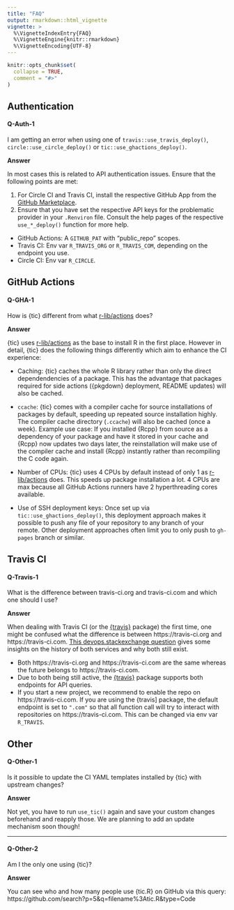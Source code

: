 ```yaml
---
title: "FAQ"
output: rmarkdown::html_vignette
vignette: >
  %\VignetteIndexEntry{FAQ}
  %\VignetteEngine{knitr::rmarkdown}
  %\VignetteEncoding{UTF-8}
---
```


```r
knitr::opts_chunk$set(
  collapse = TRUE,
  comment = "#>"
)
```

## Authentication

#### Q-Auth-1

I am getting an error when using one of `travis::use_travis_deploy()`, `circle::use_circle_deploy()` or `tic::use_ghactions_deploy()`.

**Answer**

In most cases this is related to API authentication issues.
Ensure that the following points are met:

1. For Circle CI and Travis CI, install the respective GitHub App from the [GitHub Marketplace](https://github.com/marketplace).
2. Ensure that you have set the respective API keys for the problematic provider in your `.Renviron` file.
  Consult the help pages of the respective `use_*_deploy()` function for more help.
  - GitHub Actions: A `GITHUB_PAT` with "public_repo" scopes.
  - Travis CI: Env var `R_TRAVIS_ORG` or `R_TRAVIS_COM`, depending on the endpoint you use.
  - Circle CI: Env var `R_CIRCLE`.

## GitHub Actions

#### Q-GHA-1

How is {tic} different from what [r-lib/actions](https://github.com/r-lib/actions) does?

**Answer**

{tic} uses [r-lib/actions](https://github.com/r-lib/actions) as the base to install R in the first place.
However in detail, {tic} does the following things differently which aim to enhance the CI experience:

- Caching: {tic} caches the whole R library rather than only the direct dependendencies of a package. 
  This has the advantage that packages required for side actions ({pkgdown} deployment, README updates) will also be cached.
  
- `ccache`: {tic} comes with a compiler cache for source installations of packages by default, speeding up repeated source installation highly.
  The compiler cache directory (`.ccache`) will also be cached (once a week).
  Example use case: If you installed {Rcpp} from source as a dependency of your package and have it stored in your cache and {Rcpp} now updates two days later, the reinstallation will make use of the compiler cache and install {Rcpp} instantly rather than recompiling the C code again. 
  
- Number of CPUs: {tic} uses 4 CPUs by default instead of only 1 as [r-lib/actions](https://github.com/r-lib/actions) does.
  This speeds up package installation a lot.
  4 CPUs are max because all GitHub Actions runners have 2 hyperthreading cores available.
  
- Use of SSH deployment keys: Once set up via `tic::use_ghactions_deploy()`, this deployment approach makes it possible to push any file of your repository to any branch of your remote.
  Other deployment approaches often limit you to only push to `gh-pages` branch or similar.
  
## Travis CI

#### Q-Travis-1

What is the difference between travis-ci.org and travis-ci.com and which one should I use?

**Answer**

When dealing with Travis CI (or the [{travis}](https://github.com/ropenscilabs/travis) package) the first time, one might be confused what the difference is between https://travis-ci.org and https://travis-ci.com.
[This devops.stackexchange question](https://devops.stackexchange.com/questions/1201/whats-the-difference-between-travis-ci-org-and-travis-ci-com) gives some insights on the history of both services and why both still exist.

- Both https://travis-ci.org and https://travis-ci.com are the same whereas the future belongs to https://travis-ci.com.
- Due to both being still active, the [{travis}](https://github.com/ropenscilabs/travis) package supports both endpoints for API queries.
- If you start a new project, we recommend to enable the repo on https://travis-ci.com. 
  If you are using the {travis] package, the default endpoint is set to `".com"` so that all function call will try to interact with repositories on https://travis-ci.com.
  This can be changed via env var `R_TRAVIS`.

## Other

#### Q-Other-1

Is it possible to update the CI YAML templates installed by {tic} with upstream changes?

**Answer**

Not yet, you have to run `use_tic()` again and save your custom changes beforehand and reapply those.
We are planning to add an update mechanism soon though!

---

#### Q-Other-2

Am I the only one using {tic}?

**Answer**

You can see who and how many people use {tic.R} on GitHub via this query: https://github.com/search?p=5&q=filename%3Atic.R&type=Code
